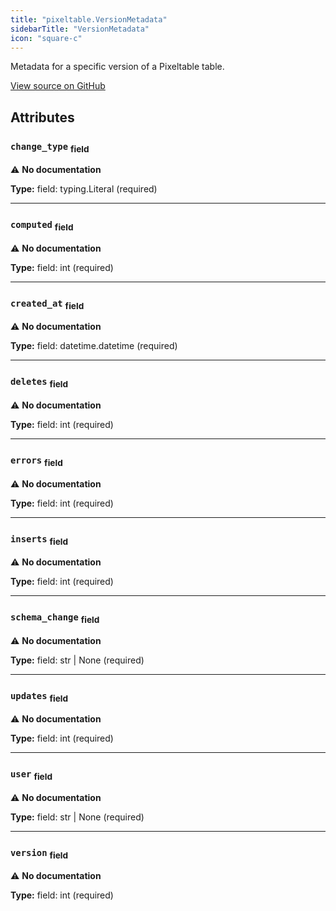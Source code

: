 ```yaml
---
title: "pixeltable.VersionMetadata"
sidebarTitle: "VersionMetadata"
icon: "square-c"
---
```


Metadata for a specific version of a Pixeltable table.


<a href="https://github.com/pixeltable/pixeltable/blob/latest/pixeltable/catalog/table_metadata.py#L79" target="_blank">View source on GitHub</a>

## Attributes

### `change_type` <sub>field</sub>

⚠️ **No documentation**

**Type:** field: typing.Literal (required)

---

### `computed` <sub>field</sub>

⚠️ **No documentation**

**Type:** field: int (required)

---

### `created_at` <sub>field</sub>

⚠️ **No documentation**

**Type:** field: datetime.datetime (required)

---

### `deletes` <sub>field</sub>

⚠️ **No documentation**

**Type:** field: int (required)

---

### `errors` <sub>field</sub>

⚠️ **No documentation**

**Type:** field: int (required)

---

### `inserts` <sub>field</sub>

⚠️ **No documentation**

**Type:** field: int (required)

---

### `schema_change` <sub>field</sub>

⚠️ **No documentation**

**Type:** field: str | None (required)

---

### `updates` <sub>field</sub>

⚠️ **No documentation**

**Type:** field: int (required)

---

### `user` <sub>field</sub>

⚠️ **No documentation**

**Type:** field: str | None (required)

---

### `version` <sub>field</sub>

⚠️ **No documentation**

**Type:** field: int (required)

